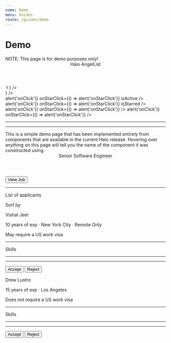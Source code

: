 ```yaml
---
name: Demo
menu: Guides
route: /guides/demo
---
```



# Demo

<Playground>
  <Tooltip content="Banner (variant='warning')">
    <div><Banner variant="warning">NOTE: This page is for demo purposes only!</Banner></div>
  </Tooltip>
  <Tooltip content="Bracket (isolate='last-child')">
    <div>
      <Bracket className="bg-slate-300 px-6" isolate="last-child">
        <Tooltip content="Header (h3)" placement="right">
          <Header className="mt-4" h3>Halo AngelList</Header>
        </Tooltip>
        <Tag label="Source"/>
        <div className="relative">
          <Tag label="Applicants"/>
          <Tooltip content="AttentionIndicator" placement="right">
            <div><AttentionIndicator color="red" count="2"/></div>
          </Tooltip>
        </div>
        <Tag label="Track"/>
        <Tag label="Jobs"/>
        <Tooltip content="Avatar" placement="left">
          <div>
            <Avatar
              imageUrl="https://avatars.githubusercontent.com/u/56262247"
              size="md"
              badge={<Badge position="bottom" tooltip="Badge">✌︎</Badge>}
            />
          </div>
        </Tooltip>
      </Bracket>
    </div>
  </Tooltip>
  <div className="flex flex-row">
    <div className="flex flex-col border-r p-4 gap-6 w-80">
      <Tooltip content="InterfaceHeader (section)" placement="right">
        <div>
          <InterfaceHeader
            title="Applicants"
            byline="View all applicants by job listing."
            section
          />
        </div>
      </Tooltip>
      <Tooltip content="RawInput (with SearchIcon)" placement="right">
        <div>
          <RawInput
            type="text"
            name="foo"
            placeholder="Search by job"
            maxLength={100}
            icon={<SearchIcon />}
          />
        </div>
      </Tooltip>
      <Tooltip content="SidebarCell" placement="right">
        <div className="max-w-xs bg-blue-100">
          <SidebarCell
            title="Account Executive"
            byline="California, Utah, Colorado, Remote"
            header="Last edit: 7 days ago"
            onClick={() => alert('onClick')}
            onStarClick={() => alert('onStarClick')}
            isActive
          />
          <SidebarCell
            title="Head of Product"
            byline="Europe, United States, Remote"
            header="Last edit: 1 month ago"
            onClick={() => alert('onClick')}
            onStarClick={() => alert('onStarClick')}
            isStarred
          />
          <SidebarCell
            title="Strategic Project Manager"
            byline="United States, Remote"
            header="Last edit: 2 days ago"
            onClick={() => alert('onClick')}
            onStarClick={() => alert('onStarClick')}
          />
          <SidebarCell
            title="Super Long Copywriter Head of Overflow"
            byline="United States, Remote"
            header="Last edit: 1 year ago"
            onClick={() => alert('onClick')}
            onStarClick={() => alert('onStarClick')}
          />
        </div>
      </Tooltip>
      <hr/>
      <Tooltip content="Label">
        <Label title="Settings" byline="Update your recruit settings here" containsFieldGroup>
          <div className="flex flex-col gap-4 px-1">
            <Tooltip content="RawRadio" placement="right">
              <div><RawRadio label="Allow new applicants" checked/></div>
            </Tooltip>
            <Tooltip content="RawCheckbox" placement="right">
              <div><RawCheckbox label="Disable all jobs"/></div>
            </Tooltip>
            <Tooltip content="RawTextarea" placement="right">
              <div>
                <RawTextarea
                  name="team-notes"
                  placeholder="Save any notes for your recruiting team here."
                  rows={2}
                  cols={25}
                />
              </div>
            </Tooltip>
          </div>
        </Label>
      </Tooltip>
      <hr/>
      <Tooltip content="Paragraph" placement="right">
        <div>
          <Paragraph contrast="AA" lineHeight="compact">
            This is a simple demo page that has been implemented entirely from components that are
            available in the current Halo release. Hovering over anything on this page will tell
            you the name of the component it was constructed using.
          </Paragraph>
        </div>
      </Tooltip>
    </div>
    <div className="flex flex-col p-4 gap-2 w-full">
      <Tooltip content="Bracket">
        <div>
          <Bracket>
            <Tooltip content="Header (h4)" placement="right">
              <div><Header className="pt-4" h4>Senior Software Engineer</Header></div>
            </Tooltip>
            <Tooltip content="Button (variant='gray')" placement="left">
              <Button variant="gray">View Job</Button>
            </Tooltip>
          </Bracket>
        </div>
      </Tooltip>
      <hr/>
      <Tooltip content="Bracket (isolate='first-child')">
        <div>
          <Bracket className="pb-4" isolate="first-child">
            <p>List of applicants</p>
            <p>Sort by</p>
            <Tooltip content="RawSelect">
              <div>
                <RawSelect
                  value="best-match"
                  options={[
                    { label: 'Best Match', value: 'best-match' },
                    { label: 'New Match', value: 'new-match' },
                  ]}
                />
              </div>
            </Tooltip>
          </Bracket>
        </div>
      </Tooltip>
      <Tooltip content="Panel">
        <div>
          <Panel>
            <Tooltip content="AvatarLockup" placement="left">
              <div>
                <AvatarLockup size="lg" imageUrl="https://avatars.githubusercontent.com/u/56262247" >
                  <div>
                    <p className="font-bold">Vishal Jeet</p>
                    <p className="text-sm font-normal">10 years of exp · New York City · Remote Only</p>
                    <p className="text-xs text-dark-aa">May require a US work visa</p>
                  </div>
                </AvatarLockup>
              </div>
            </Tooltip>
            <hr/>
            <Bracket>
              <p>Skills</p>
              <Tooltip content="Tag" placement="left">
                <div>
                  <Tag color="gray" shape="pill" label="Java" size="2xs"/>
                  <Tag color="gray" shape="pill" label="Ruby" size="2xs"/>
                  <Tag color="gray" shape="pill" label="Python" size="2xs"/>
                  <Tag color="gray" shape="pill" label="C++" size="2xs"/>
                  <Tag color="gray" shape="pill" label="React" size="2xs"/>
                </div>
              </Tooltip>
            </Bracket>
            <hr/>
            <Tooltip content="AttributeList">
              <div>
                <AttributeList size="xs">
                  <Tooltip content="Attribute" placement="left">
                    <div><Attribute name="Desired Role" value="Software Engineer" /></div>
                  </Tooltip>
                  <Tooltip content="Attribute" placement="left">
                    <div><Attribute name="Desired Salary" value="$100,000" /></div>
                  </Tooltip>
                </AttributeList>
              </div>
            </Tooltip>
            <hr/>
            <Tooltip content="Bracket">
              <div>
                <Bracket>
                  <Tooltip content="Button (variant='primary')" placement="right">
                    <Button>Accept</Button>
                  </Tooltip>
                  <Tooltip content="Button (variant='destructive')" placement="left">
                    <Button variant="destructive">Reject</Button>
                  </Tooltip>
                </Bracket>
              </div>
            </Tooltip>
          </Panel>
        </div>
      </Tooltip>
      <Tooltip content="Panel">
        <div>
          <Panel>
            <Tooltip content="AvatarLockup" placement="left">
              <div>
                <AvatarLockup size="lg" imageUrl="https://avatars.githubusercontent.com/u/194885" >
                  <div>
                    <p className="font-bold">Drew Lustro</p>
                    <p className="text-sm font-normal">15 years of exp · Los Angeles </p>
                    <p className="text-xs text-dark-aa">Does not require a US work visa</p>
                  </div>
                </AvatarLockup>
              </div>
            </Tooltip>
            <hr/>
            <Bracket>
              <p>Skills</p>
              <Tooltip content="Tag" placement="left">
                <div>
                  <Tag color="gray" shape="pill" label="Java" size="2xs"/>
                  <Tag color="gray" shape="pill" label="Ruby" size="2xs"/>
                  <Tag color="gray" shape="pill" label="Python" size="2xs"/>
                  <Tag color="gray" shape="pill" label="C++" size="2xs"/>
                  <Tag color="gray" shape="pill" label="React" size="2xs"/>
                </div>
              </Tooltip>
            </Bracket>
            <hr/>
            <Tooltip content="AttributeList">
              <div>
                <AttributeList size="xs">
                  <Tooltip content="Attribute" placement="left">
                    <div><Attribute name="Desired Role" value="Software Engineer" /></div>
                  </Tooltip>
                  <Tooltip content="Attribute" placement="left">
                    <div><Attribute name="Desired Salary" value="$100,000" /></div>
                  </Tooltip>
                </AttributeList>
              </div>
            </Tooltip>
            <hr/>
            <Tooltip content="Bracket">
              <div>
                <Bracket>
                  <Tooltip content="Button (variant='primary')" placement="right">
                    <Button>Accept</Button>
                  </Tooltip>
                  <Tooltip content="Button (variant='destructive')" placement="left">
                    <Button variant="destructive">Reject</Button>
                  </Tooltip>
                </Bracket>
              </div>
            </Tooltip>
          </Panel>
        </div>
      </Tooltip>
    </div>
  </div>
</Playground>
